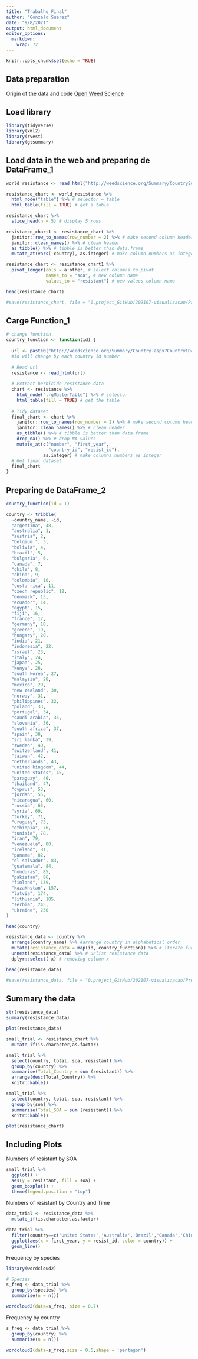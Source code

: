 ```yaml
---
title: "Trabalho_Final"
author: "Gonzalo Suarez"
date: "9/8/2021"
output: html_document
editor_options: 
  markdown: 
    wrap: 72
---
```


```r
knitr::opts_chunk$set(echo = TRUE)
```

## Data preparation

Origin of the data and code 
[Open Weed Science](https://www.openweedsci.org/post/2021/03/05/web-scraping-herbicide-weed-resistance-data/)

## Load library

```r
library(tidyverse)
library(xml2)
library(rvest)
library(gtsummary)

```

## Load data in the web and preparing de DataFrame_1

```r

world_resistance <- read_html("http://weedscience.org/Summary/CountrySummary.aspx")

resistance_chart <- world_resistance %>% 
  html_node("table") %>% # selector = table
  html_table(fill = TRUE) # get a table

resistance_chart %>% 
  slice_head(n = 5) # display 5 rows 

resistance_chart1 <- resistance_chart %>% 
  janitor::row_to_names(row_number = 2) %>% # make second column header
  janitor::clean_names() %>% # clean header
  as_tibble() %>% # tibble is better than data.frame 
  mutate_at(vars(-country), as.integer) # make column numbers as integers

resistance_chart <- resistance_chart1 %>% 
  pivot_longer(cols = a:other, # select columns to pivot
               names_to = "soa", # new column name
               values_to = "resistant") # new values column name

head(resistance_chart)

#save(resistance_chart, file = "0.project_GitHub/202107-visualizacao/Prueba_final/resistance_chart.RData")
```

## Carge Function_1

```r
# change function
country_function <- function(id) {
  
  url <- paste0("http://weedscience.org/Summary/Country.aspx?CountryID=",id,"")
  #id will change by each country id number
  
  # Read url
  resistance <- read_html(url)
  
  # Extract herbicide resistance data
  chart <- resistance %>% 
    html_node(".rgMasterTable") %>% # selector
    html_table(fill = TRUE) # get the table
  
  # Tidy dataset
  final_chart <- chart %>% 
    janitor::row_to_names(row_number = 2) %>% # make second column header
    janitor::clean_names() %>% # clean header
    as_tibble() %>% # tibble is better than data.frame
    drop_na() %>% # drop NA values
    mutate_at(c("number", "first_year", 
                "country_id", "resist_id"), 
              as.integer) # make columns numbers as integer 
  # Get final dataset
  final_chart 
}
```

## Preparing de DataFrame_2

```r
country_function(id = 1)

country <- tribble(
  ~country_name, ~id,
  "argentina", 48,
  "australia", 1,
  "austria", 2,
  "belgium ", 3,
  "bolivia", 4,
  "brazil", 5,
  "bulgaria", 6,
  "canada", 7,
  "chile", 8,
  "china", 9,
  "colombia", 10,
  "costa rica", 11,
  "czech republic", 12,
  "denmark", 13,
  "ecuador", 14,
  "egypt", 15,
  "fiji", 16,
  "france", 17,
  "germany", 18,
  "greece", 19,
  "hungary", 20,
  "india", 21,
  "indonesia", 22,
  "israel", 23,
  "italy", 24,
  "japan", 25,
  "kenya", 26,
  "south korea", 27,
  "malaysia", 28,
  "mexico", 29,
  "new zealand", 30,
  "norway", 31,
  "philippines", 32,
  "poland", 33,
  "portugal", 34,
  "saudi arabia", 35,
  "slovenia", 36,
  "south africa", 37,
  "spain", 38,
  "sri lanka", 39,
  "sweden", 40,
  "switzerland", 41,
  "taiwan", 42,
  "netherlands", 43,
  "united kingdom", 44,
  "united states", 45,
  "paraguay", 46,
  "thailand", 47,
  "cyprus", 53,
  "jordan", 55,
  "nicaragua", 60,
  "russia", 65,
  "syria", 69,
  "turkey", 71,
  "uruguay", 73,
  "ethiopia", 76,
  "tunisia", 78,
  "iran", 79,
  "venezuela", 80,
  "ireland", 81,
  "panama", 82,
  "el salvador", 83,
  "guatemala", 84,
  "honduras", 85,
  "pakistan", 86,
  "finland", 139,
  "kazakhstan", 157,
  "latvia", 174,
  "lithuania", 185,
  "serbia", 245,
  "ukraine", 230
)

head(country)

resistance_data <- country %>% 
  arrange(country_name) %>% #arrange country in alphabetical order
  mutate(resistance_data = map(id, country_function)) %>% # iterate function over id resistance data is in a list by each country
  unnest(resistance_data) %>% # unlist resistance data
  dplyr::select(-x) # removing column x

head(resistance_data)

#save(resistance_data, file = "0.project_GitHub/202107-visualizacao/Prueba_final/resistance_data.RData")
```

## Summary the data

```r

str(resistance_data)
summary(resistance_data)

plot(resistance_data)
```


```r
small_trial <- resistance_chart %>%
  mutate_if(is.character,as.factor)

small_trial %>%
  select(country, total, soa, resistant) %>% 
  group_by(country) %>% 
  summarise(Total_Country = sum (resistant)) %>%
  arrange(desc(Total_Country)) %>% 
  knitr::kable()

small_trial %>%
  select(country, total, soa, resistant) %>% 
  group_by(soa) %>% 
  summarise(Total_SOA = sum (resistant)) %>% 
  knitr::kable()

plot(resistance_chart)
```



## Including Plots

Numbers of resistant by SOA

```r
small_trial %>% 
  ggplot() + 
  aes(y = resistant, fill = soa) +
  geom_boxplot() +
  theme(legend.position = "top")
```

Numbers of resistant by Country and Time

```r
data_trial <- resistance_data %>%
  mutate_if(is.character,as.factor)

data_trial %>% 
  filter(country==c('United States','Australia','Brazil','Canada','China')) %>% 
  ggplot(aes(x = first_year, y = resist_id, color = country)) +
  geom_line() 

```

Frequency by species

```r
library(wordcloud2)

# Species
s_freq <- data_trial %>%
  group_by(species) %>%
  summarise(n = n())

wordcloud2(data=s_freq, size = 0.7)
```

Frequency by country

```r
s_freq <- data_trial %>%
  group_by(country) %>%
  summarise(n = n())

wordcloud2(data=s_freq,size = 0.5,shape = 'pentagon')
```

